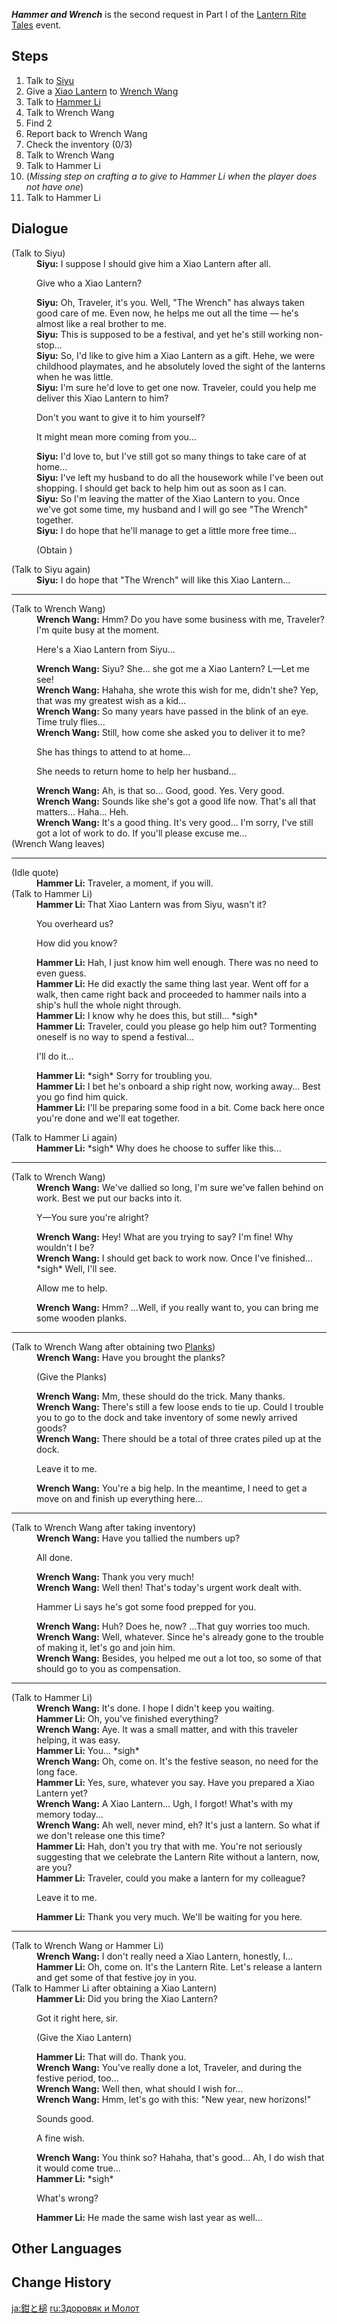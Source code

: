 {{Quest Infobox
|id            = 41342
|image         = 
|type          = World
|event_name    = Lantern Rite Tales
|requirement   = Complete [[City of Chores]]
|startLocation = [[Liyue Harbor]], [[Liyue]]
|prev          = 
|next          = 
|rewards       = Primogem*30;Mora*20,000;Festive Fever (Lantern Rite)*100
|characters    = Hammer Li; Siyu; Traveler; Wrench Wang
|region        = Liyue
|area          = Sea of Clouds
|subarea       = Liyue Harbor
}}
'''''Hammer and Wrench''''' is the second request in Part I of the [[Lantern Rite Tales]] event.

==Steps==
# Talk to [[Siyu]]
# Give a [[Siyu's Xiao Lantern|Xiao Lantern]] to [[Wrench Wang]]
# Talk to [[Hammer Li]]
# Talk to Wrench Wang
# Find 2 {{Item|Plank|text=Wooden Planks}}
# Report back to Wrench Wang
# Check the inventory (0/3)
# Talk to Wrench Wang
# Talk to Hammer Li
# (''Missing step on crafting a {{Item|Xiao Lantern}} to give to Hammer Li when the player does not have one'')
# Talk to Hammer Li

==Dialogue==
{{Quest Description|[[Wrench Wang]] from [[Liyue Harbor]] seems to be looking for help with some matters...}}
{{Dialogue Start}}
;(Talk to Siyu)
:'''Siyu:''' I suppose I should give him a Xiao Lantern after all.
:{{DIcon}} Give who a Xiao Lantern?
:'''Siyu:''' Oh, Traveler, it's you. Well, "The Wrench" has always taken good care of me. Even now, he helps me out all the time &mdash; he's almost like a real brother to me.
:'''Siyu:''' This is supposed to be a festival, and yet he's still working non-stop...
:'''Siyu:''' So, I'd like to give him a Xiao Lantern as a gift. Hehe, we were childhood playmates, and he absolutely loved the sight of the lanterns when he was little.
:'''Siyu:''' I'm sure he'd love to get one now. Traveler, could you help me deliver this Xiao Lantern to him?
:{{DIcon}} Don't you want to give it to him yourself?
:{{DIcon}} It might mean more coming from you...
:'''Siyu:''' I'd love to, but I've still got so many things to take care of at home...
:'''Siyu:''' I've left my husband to do all the housework while I've been out shopping. I should get back to help him out as soon as I can.
:'''Siyu:''' So I'm leaving the matter of the Xiao Lantern to you. Once we've got some time, my husband and I will go see "The Wrench" together.
:'''Siyu:''' I do hope that he'll manage to get a little more free time...
:;(Obtain {{Item|Siyu's Xiao Lantern}})

;(Talk to Siyu again)
:'''Siyu:''' I do hope that "The Wrench" will like this Xiao Lantern...
----
;(Talk to Wrench Wang)
:'''Wrench Wang:''' Hmm? Do you have some business with me, Traveler? I'm quite busy at the moment.
:{{DIcon}} Here's a Xiao Lantern from Siyu...
:'''Wrench Wang:''' Siyu? She... she got me a Xiao Lantern? L&mdash;Let me see!
:'''Wrench Wang:''' Hahaha, she wrote this wish for me, didn't she? Yep, that was my greatest wish as a kid...
:'''Wrench Wang:''' So many years have passed in the blink of an eye. Time truly flies...
:'''Wrench Wang:''' Still, how come she asked you to deliver it to me?
:{{DIcon}} She has things to attend to at home...
:{{DIcon}} She needs to return home to help her husband...
:'''Wrench Wang:''' Ah, is that so... Good, good. Yes. Very good.
:'''Wrench Wang:''' Sounds like she's got a good life now. That's all that matters... Haha... Heh.
:'''Wrench Wang:''' It's a good thing. It's very good... I'm sorry, I've still got a lot of work to do. If you'll please excuse me...
;(Wrench Wang leaves)
----
;(Idle quote)
:'''Hammer Li:''' Traveler, a moment, if you will.
;(Talk to Hammer Li)
:'''Hammer Li:''' That Xiao Lantern was from Siyu, wasn't it?
:{{DIcon}} You overheard us?
:{{DIcon}} How did you know?
:'''Hammer Li:''' Hah, I just know him well enough. There was no need to even guess.
:'''Hammer Li:''' He did exactly the same thing last year. Went off for a walk, then came right back and proceeded to hammer nails into a ship's hull the whole night through.
:'''Hammer Li:''' I know why he does this, but still... *sigh*
:'''Hammer Li:''' Traveler, could you please go help him out? Tormenting oneself is no way to spend a festival...
:{{DIcon}} I'll do it...
:'''Hammer Li:''' *sigh* Sorry for troubling you.
:'''Hammer Li:''' I bet he's onboard a ship right now, working away... Best you go find him quick.
:'''Hammer Li:''' I'll be preparing some food in a bit. Come back here once you're done and we'll eat together.

;(Talk to Hammer Li again)
:'''Hammer Li:''' *sigh* Why does he choose to suffer like this...
----
;(Talk to Wrench Wang)
:'''Wrench Wang:''' We've dallied so long, I'm sure we've fallen behind on work. Best we put our backs into it.
:{{DIcon}} Y&mdash;You sure you're alright?
:'''Wrench Wang:''' Hey! What are you trying to say? I'm fine! Why wouldn't I be?
:'''Wrench Wang:''' I should get back to work now. Once I've finished... *sigh* Well, I'll see.
:{{DIcon}} Allow me to help.
:'''Wrench Wang:''' Hmm? ...Well, if you really want to, you can bring me some wooden planks.
----
;(Talk to Wrench Wang after obtaining two [[Plank]]s)
:'''Wrench Wang:''' Have you brought the planks?
:;(Give the Planks)
:'''Wrench Wang:''' Mm, these should do the trick. Many thanks.
:'''Wrench Wang:''' There's still a few loose ends to tie up. Could I trouble you to go to the dock and take inventory of some newly arrived goods?
:'''Wrench Wang:''' There should be a total of three crates piled up at the dock.
:{{DIcon}} Leave it to me.
:'''Wrench Wang:''' You're a big help. In the meantime, I need to get a move on and finish up everything here...
----
;(Talk to Wrench Wang after taking inventory)
:'''Wrench Wang:''' Have you tallied the numbers up?
:{{DIcon}} All done.
:'''Wrench Wang:''' Thank you very much!
:'''Wrench Wang:''' Well then! That's today's urgent work dealt with.
:{{DIcon}} Hammer Li says he's got some food prepped for you.
:'''Wrench Wang:''' Huh? Does he, now? ...That guy worries too much.
:'''Wrench Wang:''' Well, whatever. Since he's already gone to the trouble of making it, let's go and join him.
:'''Wrench Wang:''' Besides, you helped me out a lot too, so some of that should go to you as compensation.
----
;(Talk to Hammer Li)
:'''Wrench Wang:''' It's done. I hope I didn't keep you waiting.
:'''Hammer Li:''' Oh, you've finished everything?
:'''Wrench Wang:''' Aye. It was a small matter, and with this traveler helping, it was easy.
:'''Hammer Li:''' You... *sigh*
:'''Wrench Wang:''' Oh, come on. It's the festive season, no need for the long face.
:'''Hammer Li:''' Yes, sure, whatever you say. Have you prepared a Xiao Lantern yet?
:'''Wrench Wang:''' A Xiao Lantern... Ugh, I forgot! What's with my memory today...
:'''Wrench Wang:''' Ah well, never mind, eh? It's just a lantern. So what if we don't release one this time?
:'''Hammer Li:''' Hah, don't you try that with me. You're not seriously suggesting that we celebrate the Lantern Rite without a lantern, now, are you?
:'''Hammer Li:''' Traveler, could you make a lantern for my colleague?
:{{DIcon}} Leave it to me.
:'''Hammer Li:''' Thank you very much. We'll be waiting for you here.
----
;(Talk to Wrench Wang or Hammer Li)
:'''Wrench Wang:''' I don't really need a Xiao Lantern, honestly, I...
:'''Hammer Li:''' Oh, come on. It's the Lantern Rite. Let's release a lantern and get some of that festive joy in you.
;(Talk to Hammer Li after obtaining a Xiao Lantern)
:'''Hammer Li:''' Did you bring the Xiao Lantern?
:{{DIcon}} Got it right here, sir.
:;(Give the Xiao Lantern)
:'''Hammer Li:''' That will do. Thank you.
:'''Wrench Wang:''' You've really done a lot, Traveler, and during the festive period, too...
:'''Wrench Wang:''' Well then, what should I wish for...
:'''Wrench Wang:''' Hmm, let's go with this: "New year, new horizons!"
:{{DIcon}} Sounds good.
:{{DIcon}} A fine wish.
:'''Wrench Wang:''' You think so? Hahaha, that's good... Ah, I do wish that it would come true...
:'''Hammer Li:''' *sigh*
:{{DIcon}} What's wrong?
:'''Hammer Li:''' He made the same wish last year as well...
{{Dialogue End}}

==Other Languages==
{{Other Languages
|en      = Hammer and Wrench
|zhs     = 扳手与锤子
|zhs_rm  = Bānshǒu yǔ Chuízi
|zht     = 扳手與錘子
|zht_rm  = Bānshǒu yǔ Chuízi
|zh_tl   = Wrench and Hammer
|ja      = 鉗と槌
|ja_rm   = Tsugu to Tsuchi
|ja_tl   = Wrench and Hammer
|ko      = 스패너와 망치
|ko_tl   = Spanner and Hammer
|es      = Llave inglesa y martillo
|es_tl   = Wrench and Hammer
|es_note = The Spanish term ''Llave inglesa'', which literally means "English key", refers to a wrench.
|fr      = Clé et marteau
|fr_tl   = Wrench and Hammer
|ru      = Здоровяк и Молот
|ru_tl   = Big Man and Hammer
|th      = ประแจกับค้อน
|th_rm   = Pra-chae kap Khon
|th_tl   = Wrench and Hammer
|vi      = Cờ-lê và búa
|vi_tl   = 
|de      = Hammer und Schraubenschlüssel
|de_tl   = Hammer and Wrench
|id      = Hammer dan Wrench
|id_tl   = Hammer and Wrench
|pt      = Martelo e Chave Inglesa
|pt_tl   = 
}}

==Change History==
{{Change History|1.3}}

[[ja:鉗と槌]]
[[ru:Здоровяк и Молот]]